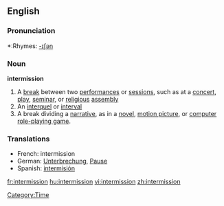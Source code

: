 ==English==

===Pronunciation===
*:Rhymes: [[Rhymes:English:-ɪʃən|-ɪʃən]]

===Noun===
'''intermission'''
#A [[break]] between two [[performance]]s or [[session]]s, such as at a [[concert]], [[play]], [[seminar]], or [[religious]] [[assembly]]
#An [[interquel]] or [[interval]]
#A break dividing a [[narrative]], as in a [[novel]], [[motion picture]], or [[computer]] [[role-playing game]].

===Translations===

* French: intermission
* German: [[Unterbrechung]], [[Pause]]
* Spanish: [[intermisión]]

[[Category:Time]]

[[fr:intermission]]
[[hu:intermission]]
[[vi:intermission]]
[[zh:intermission]]